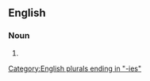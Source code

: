 ==English==

===Noun===
{{head|en|noun form|head=[[kinetic]] [[energy|energies]]}}

# {{plural of|kinetic energy|lang=en}}

[[Category:English plurals ending in "-ies"]]
